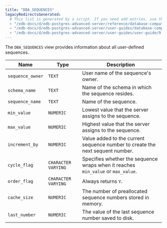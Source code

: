 ```yaml
---
title: "DBA_SEQUENCES"
legacyRedirectsGenerated:
  # This list is generated by a script. If you need add entries, use the `legacyRedirects` key.
  - "/edb-docs/d/edb-postgres-advanced-server/reference/database-compatibility-for-oracle-developers-reference-guide/9.6/Database_Compatibility_for_Oracle_Developers_Reference_Guide.1.151.html"
  - "/edb-docs/d/edb-postgres-advanced-server/user-guides/database-compatibility-for-oracle-developers-guide/9.5/Database_Compatibility_for_Oracle_Developers_Guide.1.263.html"
  - "/edb-docs/d/edb-postgres-advanced-server/user-guides/user-guide/9.5/EDB_Postgres_Enterprise_Guide.1.209.html"
---
```


<div id="dba_sequences" class="registered_link"></div>

The `DBA_SEQUENCES` view provides information about all user-defined sequences.

| Name             | Type                | Description                                                                       |
| ---------------- | ------------------- | --------------------------------------------------------------------------------- |
| `sequence_owner` | `TEXT`              | User name of the sequence's owner.                                                |
| `schema_name`    | `TEXT`              | Name of the schema in which the sequence resides.                             |
| `sequence_name`  | `TEXT`              | Name of the sequence.                                                             |
| `min_value`      | `NUMERIC`           | Lowest value that the server assigns to the sequence.                         |
| `max_value`      | `NUMERIC`           | Highest value that the server assigns to the sequence.                        |
| `increment_by`   | `NUMERIC`           | Value added to the current sequence number to create the next sequent number. |
| `cycle_flag`     | `CHARACTER VARYING` | Specifies whether the sequence wraps when it reaches `min_value` or `max_value`. |
| `order_flag`     | `CHARACTER VARYING` | Always returns `Y`.                                                                |
| `cache_size`     | `NUMERIC`           | The number of preallocated sequence numbers stored in memory.                    |
| `last_number`    | `NUMERIC`           | The value of the last sequence number saved to disk.                              |
